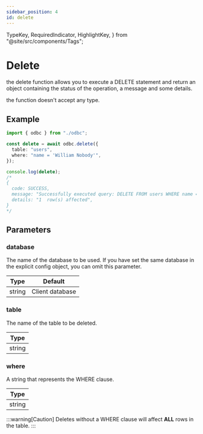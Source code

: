 ```yaml
---
sidebar_position: 4
id: delete
---
```


  TypeKey,
  RequiredIndicator,
  HighlightKey,
} from "@site/src/components/Tags";

# Delete

the delete function allows you to execute a DELETE statement and return an object containing the status of the operation, a message and some details.

the function doesn't accept any type.

## Example

```ts
import { odbc } from "./odbc";

const delete = await odbc.delete({
  table: "users",
  where: "name = 'William Nobody'",
});

console.log(delete);
/*
{
  code: SUCCESS,
  message: "Successfully executed query: DELETE FROM users WHERE name = 'William Nobody';",
  details: "1  row(s) affected",
}
*/
```

## Parameters

### database

The name of the database to be used. If you have set the same database in the explicit config object, you can omit this parameter.

| Type   | Default         |
| ------ | --------------- |
| string | Client database |

### <RequiredIndicator>table</RequiredIndicator>

The name of the table to be deleted.

| Type   |
| ------ |
| string |

### where

A string that represents the WHERE clause.

| Type   |
| ------ |
| string |

:::warning[Caution]
Deletes without a <HighlightKey>WHERE</HighlightKey> clause will affect **ALL** rows in the table.
:::
